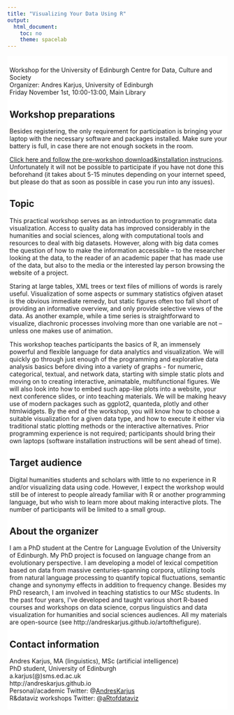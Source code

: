 ```yaml
---
title: "Visualizing Your Data Using R"
output: 
  html_document: 
    toc: no
    theme: spacelab
---
```


<style type="text/css">
h1.title {
  font-size: 30px;
  margin-top: 90px;
  background-color: white;
  padding-top: 7px;
  padding-bottom: 10px;
  padding-left:5px;
  z-index: 100;
}
</style>


<img src="top.jpeg" alt = '' style = 'position:absolute; top:0; right:0; padding:0px; width=100%;overflow:hidden;z-index:-1'>

<div align="justify" style="position:relative; background-color:white; padding-top:10px; padding-left:5px;">

Workshop for the University of Edinburgh Centre for Data, Culture and Society<br>
Organizer: Andres Karjus, University of Edinburgh<br>
Friday November 1st, 10:00-13:00, Main Library

## Workshop preparations

Besides registering, the only requirement for participation is bringing your laptop with the necessary software and packages installed. Make sure your battery is full, in case there are not enough sockets in the room. 

[Click here and follow the pre-workshop download&installation instrucions](https://andreskarjus.github.io/artofthefigure/cdcs2019/preworkshop). Unfortunately it will not be possible to participate if you have not done this beforehand (it takes about 5-15 minutes depending on your internet speed, but please do that as soon as possible in case you run into any issues).


## Topic 

This practical workshop serves as an introduction to programmatic data visualization. 
Access to quality data has improved considerably in the humanities and social sciences, along with computational tools and resources to deal with big datasets.
However, along with big data comes the question of how to make the information accessible – to the researcher looking at the data, to the reader of an academic paper that has made use of the data, but also to the media or the interested lay person browsing the website of a project. 

Staring at large tables, XML trees or text files of millions of words is rarely useful.
Visualization of some aspects or summary statistics ofgiven ataset is the obvious immediate remedy, but static figures often too fall short of providing an informative overview, and only provide selective views of the data. As another example, while a time series is straightforward to visualize, diachronic processes involving more than one variable are not – unless one makes use of animation.

This workshop teaches participants the basics of R, an immensely powerful and flexible language for data analytics and visualization. We will quickly go through just enough of the programming and explorative data analysis basics before diving into a variety of graphs - for numeric, categorical, textual, and network data, starting with simple static plots and moving on to creating interactive, animatable, multifunctional figures. We will also look into how to embed such app-like plots into a website, your next conference slides, or into teaching materials. 
We will be making heavy use of modern packages such as ggplot2, quanteda, plotly and other htmlwidgets. By the end of the workshop, you will know how to choose a suitable visualization for a given data type, and how to execute it either via traditional static plotting methods or the interactive alternatives. Prior programming experience is not required; participants should bring their own laptops (software installation instructions will be sent ahead of time).


## Target audience

Digital humanities students and scholars with little to no experience in R and/or visualizing data using code. However, I expect the workshop would still be of interest to people already familiar with R or another programming language, but who wish to learn more about making interactive plots. The number of participants will be limited to a small group.


## About the organizer

I am a PhD student at the Centre for Language Evolution of the University of Edinburgh. My PhD project is focused on language change from an evolutionary perspective. I am developing a model of lexical competition based on data from massive centuries-spanning corpora, utilizing tools from natural language processing to quantify topical fluctuations, semantic change and synonymy effects in addition to frequency change. Besides my PhD research, I am involved in teaching statistics to our MSc students. In the past four years, I’ve developed and taught various short R-based courses and workshops on data science, corpus linguistics and data visualization for humanities and social sciences audiences. All my materials are open-source (see http://andreskarjus.github.io/artofthefigure). 


## Contact information

Andres Karjus, MA (linguistics), MSc (artificial intelligence)<br>
PhD student, University of Edinburgh<br>
a.karjus(@)sms.ed.ac.uk<br>
http://andreskarjus.github.io <br>
Personal/academic Twitter: @[AndresKarjus](https://twitter.com/AndresKarjus) <br>
R&dataviz workshops Twitter: @[aRtofdataviz](https://twitter.com/aRtofdataviz) <br>
<br>


</div>